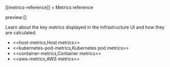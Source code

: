 [[metrics-reference]]
= Metrics reference

preview:[]

Learn about the key metrics displayed in the Infrastructure UI and how they
are calculated.

* <<host-metrics,Host metrics>>
* <<kubernetes-pod-metrics,Kubernetes pod metrics>>
* <<container-metrics,Container metrics>>
* <<aws-metrics,AWS metrics>>
